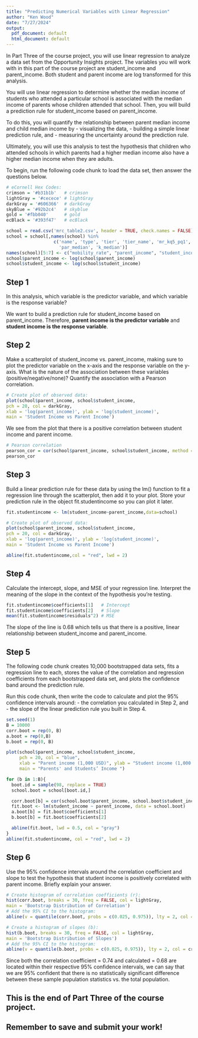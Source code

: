 ```yaml
---
title: "Predicting Numerical Variables with Linear Regression"
author: "Ken Wood"
date: "7/27/2024"
output:
  pdf_document: default
  html_document: default
---
```


In Part Three of the course project, you will use linear regression to analyze a data set from the Opportunity Insights project. The variables you will work with in this part of the course project are student_income and parent_income. Both student and parent income are log transformed for this analysis.

You will use linear regression to determine whether the median income of students who attended a particular school is associated with the median income of parents whose children attended that school. Then, you will build a prediction rule for student_income based on parent_income.

To do this, you will quantify the relationship between parent median income and child median income by 
- visualizing the data, 
- building a simple linear prediction rule, and 
- measuring the uncertainty around the prediction rule. 

Ultimately, you will use this analysis to test the hypothesis that children who attended schools in which parents had a higher median income also have a higher median income when they are adults. 

To begin, run the following code chunk to load the data set, then answer the questions below. 

```r
# eCornell Hex Codes: 
crimson = '#b31b1b'   # crimson
lightGray = '#cecece' # lightGray
darkGray = '#606366'  # darkGray
skyBlue = '#92b2c4'   # skyblue
gold = '#fbb040'      # gold
ecBlack = '#393f47'   # ecBlack

school = read.csv('mrc_table2.csv', header = TRUE, check.names = FALSE)
school = school[,names(school) %in% 
                  c('name', 'type', 'tier', 'tier_name', 'mr_kq5_pq1',
                    'par_median', 'k_median')]
names(school)[5:7] <- c("mobility_rate", "parent_income", "student_income")
school$parent_income <- log(school$parent_income)
school$student_income <- log(school$student_income)
```

## Step 1

In this analysis, which variable is the predictor variable, and which variable is the response variable?

We want to build a prediction rule for student_income based on parent_income.  Therefore, **parent income is the predictor variable** and **student income is the response variable**.

## Step 2

Make a scatterplot of student_income vs. parent_income, making sure to plot the predictor variable on the x-axis and the response variable on the y-axis. What is the nature of the association between these variables (positive/negative/none)? Quantify the association with a Pearson correlation. 

```r
# Create plot of observed data:
plot(school$parent_income, school$student_income,
pch = 20, col = darkGray,
xlab = 'log(parent_income)', ylab = 'log(student_income)',
main = 'Student Income vs Parent Income')
```
We see from the plot that there is a positive correlation between student income and parent income.

```r
# Pearson correlation
pearson_cor = cor(school$parent_income, school$student_income, method = c("pearson"))
pearson_cor
```


## Step 3

Build a linear prediction rule for these data by using the lm() function to fit a regression line through the scatterplot, then add it to your plot. Store your prediction rule in the object fit.studentincome so you can plot it later. 
```r
fit.studentincome <- lm(student_income~parent_income,data=school)

# Create plot of observed data:
plot(school$parent_income, school$student_income,
pch = 20, col = darkGray,
xlab = 'log(parent_income)', ylab = 'log(student_income)',
main = 'Student Income vs Parent Income')

abline(fit.studentincome,col = "red", lwd = 2)
```

## Step 4

Calculate the intercept, slope, and MSE of your regression line. Interpret the meaning of the slope in the context of the hypothesis you're testing. 
```r
fit.studentincome$coefficients[1]   # Intercept
fit.studentincome$coefficients[2]   # Slope
mean(fit.studentincome$residuals^2) # MSE
```
The slope of the line is 0.68 which tells us that there is a positive, linear relationship between student_income and parent_income.


## Step 5

The following code chunk creates 10,000 bootstrapped data sets, fits a regression line to each, stores the value of the correlation and regression coefficients from each bootstrapped data set, and plots the confidence band around the prediction rule. 

Run this code chunk, then write the code to calculate and plot the 95% confidence intervals around:
- the correlation you calculated in Step 2, and 
- the slope of the linear prediction rule you built in Step 4.

```r
set.seed(1)
B = 10000
corr.boot = rep(0, B)
a.boot = rep(0,B)
b.boot = rep(0, B)

plot(school$parent_income, school$student_income,
     pch = 20, col = "blue",
     xlab = "Parent income (1,000 USD)", ylab = "Student income (1,000 USD)",
     main = "Parents' and Students’ Income ")

for (b in 1:B){
  boot.id = sample(98, replace = TRUE)
  school.boot = school[boot.id,]

  corr.boot[b] = cor(school.boot$parent_income, school.boot$student_income)
  fit.boot <- lm(student_income ~ parent_income, data = school.boot)
  a.boot[b] = fit.boot$coefficients[1]
  b.boot[b] = fit.boot$coefficients[2]

  abline(fit.boot, lwd = 0.5, col = "gray")
}
abline(fit.studentincome, col = "red", lwd = 2)
```

## Step 6

Use the 95% confidence intervals around the correlation coefficient and slope to test the hypothesis that student income is positively correlated with parent income. Briefly explain your answer.

```r
# Create histogram of correlation coefficients (r):
hist(corr.boot, breaks = 30, freq = FALSE, col = lightGray,
main = 'Bootstrap Distribution of Correlation')
# Add the 95% CI to the histogram:
abline(v = quantile(corr.boot, probs = c(0.025, 0.975)), lty = 2, col = crimson, lwd = 2)
```

```r
# Create a histogram of slopes (b):
hist(b.boot, breaks = 30, freq = FALSE, col = lightGray,
main = 'Bootstrap Distribution of Slopes')
# Add the 95% CI to the histogram:
abline(v = quantile(b.boot, probs = c(0.025, 0.975)), lty = 2, col = crimson, lwd = 2)
```

Since both the correlation coefficient = 0.74 and calculated = 0.68 are located within their respective 95% confidence intervals, we can say that we are 95% confident that there is no statistically significant difference between these sample population statistics vs. the total population.

## This is the end of Part Three of the course project. ##
## Remember to save and submit your work! ##

